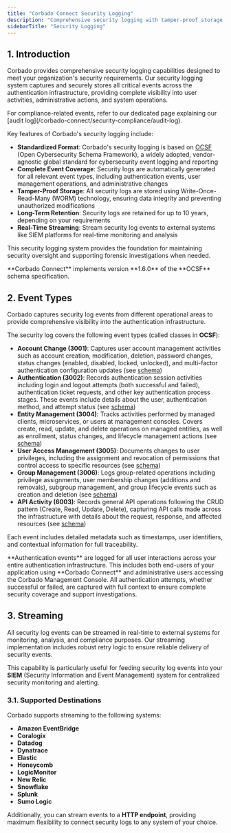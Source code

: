 ```yaml
---
title: "Corbado Connect Security Logging"
description: "Comprehensive security logging with tamper-proof storage, real-time streaming to SIEM systems, and compliance-ready event tracking for authentication, user management, and administrative activities."
sidebarTitle: "Security Logging"
---
```



<CognitoDemo />

## 1. Introduction

Corbado provides comprehensive security logging capabilities designed to meet your organization's security requirements. Our security logging system captures and securely stores all critical events across the authentication infrastructure, providing complete visibility into user activities, administrative actions, and system operations.

<Note>
    For compliance-related events, refer to our dedicated page explaining our [audit log](/corbado-connect/security-compliance/audit-log).
</Note>

Key features of Corbado's security logging include:

- **Standardized Format**: Corbado's security logging is based on [OCSF](https://ocsf.io) (Open Cybersecurity Schema Framework), a widely adopted, vendor-agnostic global standard for cybersecurity event logging and reporting
- **Complete Event Coverage**: Security logs are automatically generated for all relevant event types, including authentication events, user management operations, and administrative changes
- **Tamper-Proof Storage**: All security logs are stored using Write-Once-Read-Many (WORM) technology, ensuring data integrity and preventing unauthorized modifications
- **Long-Term Retention**: Security logs are retained for up to 10 years, depending on your requirements
- **Real-Time Streaming**: Stream security log events to external systems like SIEM platforms for real-time monitoring and analysis

This security logging system provides the foundation for maintaining security oversight and supporting forensic investigations when needed.

<Note>
    **Corbado Connect** implements version **1.6.0** of the **OCSF** schema specification.
</Note>

## 2. Event Types

Corbado captures security log events from different operational areas to provide comprehensive visibility into the authentication infrastructure.

The security log covers the following event types (called classes in **OCSF**):

- **Account Change (3001)**: Captures user account management activities such as account creation, modification, deletion, password changes, status changes (enabled, disabled, locked, unlocked), and multi-factor authentication configuration updates (see [schema](https://schema.ocsf.io/1.6.0/classes/account_change))
- **Authentication (3002)**: Records authentication session activities including login and logout attempts (both successful and failed), authentication ticket requests, and other key authentication process stages. These events include details about the user, authentication method, and attempt status (see [schema](https://schema.ocsf.io/1.6.0/classes/authentication))
- **Entity Management (3004)**: Tracks activities performed by managed clients, microservices, or users at management consoles. Covers create, read, update, and delete operations on managed entities, as well as enrollment, status changes, and lifecycle management actions (see [schema](https://schema.ocsf.io/1.6.0/classes/entity_management))
- **User Access Management (3005)**: Documents changes to user privileges, including the assignment and revocation of permissions that control access to specific resources (see [schema](https://schema.ocsf.io/1.6.0/classes/user_access))
- **Group Management (3006)**: Logs group-related operations including privilege assignments, user membership changes (additions and removals), subgroup management, and group lifecycle events such as creation and deletion (see [schema](https://schema.ocsf.io/1.6.0/classes/group_management))
- **API Activity (6003)**: Records general API operations following the CRUD pattern (Create, Read, Update, Delete), capturing API calls made across the infrastructure with details about the request, response, and affected resources (see [schema](https://schema.ocsf.io/1.6.0/classes/api_activity))

Each event includes detailed metadata such as timestamps, user identifiers, and contextual information for full traceability.

<Note>
    **Authentication events** are logged for all user interactions across your entire authentication infrastructure. This includes both end-users of your application using **Corbado Connect** and administrative users accessing the Corbado Management Console. All authentication attempts, whether successful or failed, are captured with full context to ensure complete security coverage and support investigations.
</Note>

## 3. Streaming

All security log events can be streamed in real-time to external systems for monitoring, analysis, and compliance purposes. Our streaming implementation includes robust retry logic to ensure reliable delivery of security events.

This capability is particularly useful for feeding security log events into your **SIEM** (Security Information and Event Management) system for centralized security monitoring and alerting.

### 3.1. Supported Destinations

Corbado supports streaming to the following systems:

- **Amazon EventBridge**
- **Coralogix**
- **Datadog**
- **Dynatrace**
- **Elastic**
- **Honeycomb**
- **LogicMonitor**
- **New Relic**
- **Snowflake**
- **Splunk**
- **Sumo Logic**

Additionally, you can stream events to a **HTTP endpoint**, providing maximum flexibility to connect security logs to any system of your choice.